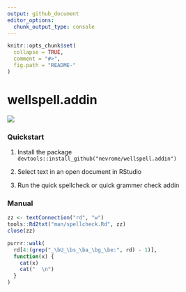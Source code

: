 ```yaml
---
output: github_document
editor_options: 
  chunk_output_type: console
---
```


<!-- README.md is generated from README.Rmd. Please edit that file -->

```r
knitr::opts_chunk$set(
  collapse = TRUE,
  comment = "#>",
  fig.path = "README-"
)
```

# wellspell.addin

![](https://github.com/nevrome/wellspell.addin/raw/master/inst/gif/dracula.gif)

### Quickstart

1. Install the package `devtools::install_github("nevrome/wellspell.addin")`

2. Select text in an open document in RStudio

3. Run the quick spellcheck or quick grammer check addin

### Manual

```r
zz <- textConnection("rd", "w")
tools::Rd2txt("man/spellcheck.Rd", zz)
close(zz)

purrr::walk(
  rd[4:(grep("_\bU_\bs_\ba_\bg_\be:", rd) - 1)],
  function(x) {
    cat(x)
    cat("  \n")
  }
)
```

